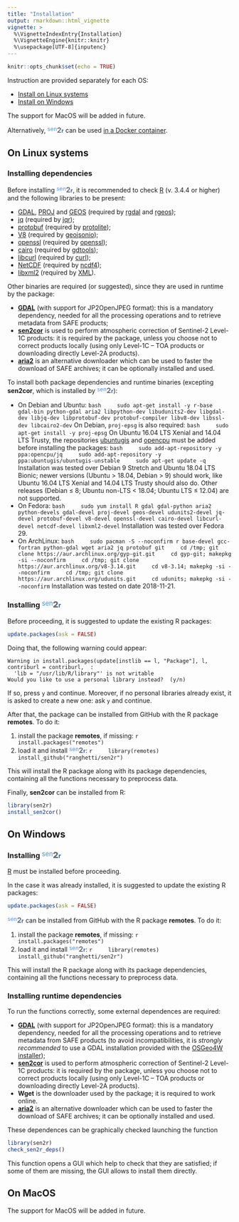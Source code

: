 ```yaml
---
title: "Installation"
output: rmarkdown::html_vignette
vignette: >
  %\VignetteIndexEntry{Installation}
  %\VignetteEngine{knitr::knitr}
  %\usepackage[UTF-8]{inputenc}
---
```


```r
knitr::opts_chunk$set(echo = TRUE)
```

Instruction are provided separately for each OS:

- [Install on Linux systems](#linux)
- [Install on Windows](#windows)

The support for MacOS will be added in future.

Alternatively, <span style="color:#5793dd;vertical-align:top;font-size:90%;font-weight:normal;">sen</span><span style="color:#6a7077;vertical-align:baseline;font-size:115%;font-weight:bolder;">2</span><span style="color:#2f66d5;vertical-align:baseline;font-size:90%;font-weight:bold;">r</span> can be used [in a Docker container](docker.md).


## <a id="linux"></a>On Linux systems

### Installing dependencies

Before installing <span style="color:#5793dd;vertical-align:top;font-size:90%;font-weight:normal;">sen</span><span style="color:#6a7077;vertical-align:baseline;font-size:115%;font-weight:bolder;">2</span><span style="color:#2f66d5;vertical-align:baseline;font-size:90%;font-weight:bold;">r</span>, it is recommended to check [R](https://cran.r-project.org/bin/linux) (v. 3.4.4 or higher) and the following libraries to be present:

- [GDAL](https://www.gdal.org), [PROJ](https://proj4.org) and [GEOS](https://trac.osgeo.org/geos)
    (required by [rgdal](https://r-forge.r-project.org/projects/rgdal)
    and [rgeos](https://r-forge.r-project.org/projects/rgeos));
- [jq](https://stedolan.github.io/jq)
    (required by [jqr](https://github.com/ropensci/jqr));
- [protobuf](https://github.com/protocolbuffers/protobuf)
    (required by [protolite](https://github.com/jeroen/protolite));
- [V8](https://v8.dev)
    (required by [geojsonio](https://github.com/ropensci/geojsonio));
- [openssl](https://www.openssl.org)
    (required by [openssl](https://github.com/jeroen/openssl));
- [cairo](https://www.cairographics.org)
    (required by [gdtools](https://github.com/davidgohel/gdtools));
- [libcurl](https://curl.haxx.se/libcurl)
    (required by [curl](https://github.com/jeroen/curl));
- [NetCDF](https://www.unidata.ucar.edu/software/netcdf)
    (required by [ncdf4](https://github.com/mdsumner/ncdf4));
- [libxml2](http://xmlsoft.org)
    (required by [XML](https://cran.r-project.org/web/packages/XML/index.html)).
    
Other binaries are required (or suggested), since they are used in runtime by the package:

* [**GDAL**](http://www.gdal.org) (with support for JP2OpenJPEG format): 
    this is a mandatory dependency, needed for all the processing operations 
    and to retrieve metadata from SAFE products;
* [**sen2cor**](http://step.esa.int/main/third-party-plugins-2/sen2cor) 
    is used to perform atmospheric correction of Sentinel-2 Level-1C products: 
    it is required by the package, unless you choose not to correct products locally 
    (using only Level-1C – TOA products or downloading directly Level-2A products).
* [**aria2**](https://aria2.github.io) is an alternative downloader which
    can be used to faster the download of SAFE archives; it can be optionally
    installed and used.

To install both package dependencies and runtime binaries (excepting **sen2cor**, which is installed by <span style="color:#5793dd;vertical-align:top;font-size:90%;font-weight:normal;">sen</span><span style="color:#6a7077;vertical-align:baseline;font-size:115%;font-weight:bolder;">2</span><span style="color:#2f66d5;vertical-align:baseline;font-size:90%;font-weight:bold;">r</span>):

- On Debian and Ubuntu:
    ```bash
    sudo apt-get install -y r-base gdal-bin python-gdal aria2 libpython-dev libudunits2-dev libgdal-dev libjq-dev libprotobuf-dev protobuf-compiler libv8-dev libssl-dev libcairo2-dev
    ```
    On Debian, `proj-epsg` is also required:
    ```bash
    sudo apt-get install -y proj-epsg
    ```
    On Ubuntu 16.04 LTS Xenial and 14.04 LTS Trusty, the repositories [ubuntugis](https://launchpad.net/~ubuntugis) and [opencpu](https://launchpad.net/~opencpu) must be added before installing the packages:
    ```bash
    sudo add-apt-repository -y ppa:opencpu/jq
    sudo add-apt-repository -y ppa:ubuntugis/ubuntugis-unstable
    sudo apt-get update -q
    ```
    Installation was tested over Debian 9 Stretch and Ubuntu 18.04 LTS Bionic; newer versions (Ubuntu > 18.04, Debian > 9) should work, like Ubuntu 16.04 LTS Xenial and 14.04 LTS Trusty should also do. Other releases (Debian &#8804; 8; Ubuntu non-LTS < 18.04; Ubuntu LTS &#8804; 12.04) are not supported.
- On Fedora:
    ```bash
    sudo yum install R gdal gdal-python aria2 python-devels gdal-devel proj-devel geos-devel udunits2-devel jq-devel protobuf-devel v8-devel openssl-devel cairo-devel libcurl-devel netcdf-devel libxml2-devel
    ```
    Installation was tested over Fedora 29.
- On ArchLinux:
    ```bash
    sudo pacman -S --noconfirm r base-devel gcc-fortran python-gdal wget aria2 jq protobuf git
    cd /tmp; git clone https://aur.archlinux.org/gyp-git.git
    cd gyp-git; makepkg -si --noconfirm
    cd /tmp; git clone https://aur.archlinux.org/v8-3.14.git
    cd v8-3.14; makepkg -si --noconfirm
    cd /tmp; git clone https://aur.archlinux.org/udunits.git
    cd udunits; makepkg -si --noconfirm
    ```
    Installation was tested on date 2018-11-21.

### Installing <span style="color:#5793dd;vertical-align:top;font-size:90%;font-weight:normal;">sen</span><span style="color:#6a7077;vertical-align:baseline;font-size:115%;font-weight:bolder;">2</span><span style="color:#2f66d5;vertical-align:baseline;font-size:90%;font-weight:bold;">r</span>

Before proceeding, it is suggested to update the existing R packages:
```r
update.packages(ask = FALSE)
```
Doing that, the following warning could appear:
```
Warning in install.packages(update[instlib == l, "Package"], l, contriburl = contriburl,  :
  'lib = "/usr/lib/R/library"' is not writable
Would you like to use a personal library instead?  (y/n)
```
If so, press `y` and continue.
Moreover, if no personal libraries already exist, it is asked to create a new one: ask `y` and continue.

After that, the package can be installed from GitHub with the R package **remotes**.
To do it:

1. install the package **remotes**, if missing:
    ```r
    install.packages("remotes")
    ```
2. load it and install 
    <span style="color:#5793dd;vertical-align:top;font-size:90%;font-weight:normal;">sen</span><span
    style="color:#6a7077;vertical-align:baseline;font-size:115%;font-weight:bolder;">2</span><span
    style="color:#2f66d5;vertical-align:baseline;font-size:90%;font-weight:bold;">r</span>:
    ```r
    library(remotes)
    install_github("ranghetti/sen2r")
    ```

This will install the R package along with its package dependencies,
containing all the functions necessary to preprocess data. 

Finally, **sen2cor** can be installed from R:
```r
library(sen2r)
install_sen2cor()
```

## <a id="windows"></a>On Windows

### Installing <span style="color:#5793dd;vertical-align:top;font-size:90%;font-weight:normal;">sen</span><span style="color:#6a7077;vertical-align:baseline;font-size:115%;font-weight:bolder;">2</span><span style="color:#2f66d5;vertical-align:baseline;font-size:90%;font-weight:bold;">r</span>

[R](https://cran.r-project.org/bin/windows/base) must be installed before proceeding.

In the case it was already installed, it is suggested to update the existing R packages:
```r
update.packages(ask = FALSE)
```

<span style="color:#5793dd;vertical-align:top;font-size:90%;font-weight:normal;">sen</span><span style="color:#6a7077;vertical-align:baseline;font-size:115%;font-weight:bolder;">2</span><span style="color:#2f66d5;vertical-align:baseline;font-size:90%;font-weight:bold;">r</span> can be installed from GitHub with the R package **remotes**.
To do it:

1. install the package **remotes**, if missing:
    ```r
    install.packages("remotes")
    ```
2. load it and install 
    <span style="color:#5793dd;vertical-align:top;font-size:90%;font-weight:normal;">sen</span><span
    style="color:#6a7077;vertical-align:baseline;font-size:115%;font-weight:bolder;">2</span><span
    style="color:#2f66d5;vertical-align:baseline;font-size:90%;font-weight:bold;">r</span>:
    ```r
    library(remotes)
    install_github("ranghetti/sen2r")
    ```

This will install the R package along with its package dependencies,
containing all the functions necessary to preprocess data. 

### Installing runtime dependencies

To run the functions correctly, some external dependences are required:

* [**GDAL**](http://www.gdal.org) (with support for JP2OpenJPEG format): 
    this is a mandatory dependency, needed for all the processing operations 
    and to retrieve metadata from SAFE products
    (to avoid incompatibilities, it is _strongly recommended_ to use 
    a GDAL installation provided with the 
    [OSGeo4W installer](https://qgis.org/it/site/forusers/download.html));
* [**sen2cor**](http://step.esa.int/main/third-party-plugins-2/sen2cor) 
    is used to perform atmospheric correction of Sentinel-2 Level-1C products: 
    it is required by the package, unless you choose not to correct products locally 
    (using only Level-1C – TOA products or downloading directly Level-2A products).
* **Wget** is the downloader used by the package; it is required to work online.
* [**aria2**](https://aria2.github.io) is an alternative downloader which
    can be used to faster the download of SAFE archives; it can be optionally
    installed and used.

These dependences can be graphically checked launching the function
```r
library(sen2r)
check_sen2r_deps()
```
This function opens a GUI which help to check that they are satisfied;
if some of them are missing, the GUI allows to install them directly.

<!-- Atmospheric correction is performed using [sen2cor](http://step.esa.int/main/third-party-plugins-2/sen2cor): 
the package will automatically download and install it at first use,
or by running function [`install_sen2cor()`](reference/install_sen2cor.md).
Please notice that the use of sen2cor algorythm was not yet possible under MAC.

Preprocessing functions make use of [GDAL](http://www.gdal.org), which must 
support JPEG2000 format. On Windows, it is strongly recommended to install it 
using the [OSGeo4W installer](http://download.osgeo.org/osgeo4w/osgeo4w-setup-x86_64.exe)
in advanced mode, and checking the installation of `openjpeg` library. -->

## <a id="mac"></a>On MacOS

The support for MacOS will be added in future.